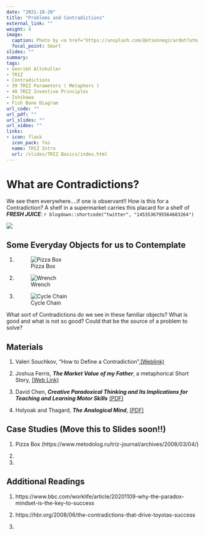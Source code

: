 ```yaml
---
date: "2021-10-20"
title: "Problems and Contradictions"
external_link: ""
weight: 4
image:
  caption: Photo by <a href="https://unsplash.com/@etiennegirardet?utm_source=unsplash&utm_medium=referral&utm_content=creditCopyText">Etienne Girardet</a> on <a href="https://unsplash.com/s/photos/contradiction?utm_source=unsplash&utm_medium=referral&utm_content=creditCopyText">Unsplash</a>
  focal_point: Smart
slides: ""
summary: 
tags:
- Genrikh Altshuller
- TRIZ
- Contradictions
- 39 TRIZ Parameters ( Metaphors )
- 40 TRIZ Inventive Principles
- Ishikawa
- Fish Bone Diagram
url_code: ""
url_pdf: ""
url_slides: ""
url_video: ""
links:
- icon: flask
  icon_pack: fas
  name: TRIZ Intro
  url: /slides/TRIZ Basics/index.html
---
```



# What are Contradictions?

We see them everywhere....if one is observant!! 
How is this for a Contradiction?  A shelf in a supermarket carries this placard for a shelf of ***FRESH JUICE***:
`r blogdown::shortcode("twitter", "1453536795564683264")`

![](Juice.jpeg)


## Some Everyday Objects for us to Contemplate

1) ![Pizza Box](https://cdn1.npcdn.net/image/1552872726a0d1a84de690949b32678d9ef041649b.jpg?md5id=357429c78239304d194f517cde4ad439&new_width=1000&new_height=1000&size=max&w=-62170009200)


1) ![ Wrench](wrench.jpg)



1) ![Cycle Chain](chain.jpg)

What sort of Contradictions do we see in these familiar objects? What is good and what is not so good? Could that be the source of a problem to solve?


## Materials

1. Valeri Souchkov, "How to Define a Contradiction",[(Weblink)](http://xtriz.com/Training/TRIZ_DefineContradiction_Tutorial.pdf)


1. Joshua Ferris, ***The Market Value of my Father***, a metaphorical Short Story, [(Web Link)](https://www.wealthsimple.com/en-ca/magazine/joshua-ferris)
1. David Chen, ***Creative Paradoxical Thinking
and Its Implications for Teaching
and Learning Motor Skills*** [(PDF)](pdf/TRIZ/CreativeParadoxicalThinking2011.pdf)

1. Holyoak and Thagard, ***The Analogical Mind***, [(PDF)](pdf/TRIZ/Holyoak-Thagard-The Analogical Mind.pdf)



## Case Studies (Move this to Slides soon!!)

1. Pizza Box (https://www.metodolog.ru/triz-journal/archives/2008/03/04/)

1.


1.


## Additional Readings

1. https://www.bbc.com/worklife/article/20201109-why-the-paradox-mindset-is-the-key-to-success

1. https://hbr.org/2008/06/the-contradictions-that-drive-toyotas-success


1. 


